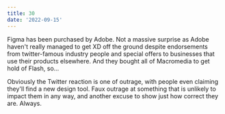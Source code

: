 ```yaml
---
title: 30
date: '2022-09-15'
---
```


Figma has been purchased by Adobe. Not a massive surprise as Adobe haven't really managed to get XD off the ground despite endorsements from twitter-famous industry people and special offers to businesses that use their products elsewhere. And they bought all of Macromedia to get hold of Flash, so...

Obviously the Twitter reaction is one of outrage, with people even claiming they'll find a new design tool. Faux outrage at something that is unlikely to impact them in any way, and another excuse to show just how correct they are. Always.

